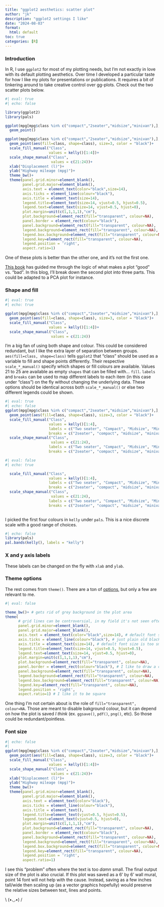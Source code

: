 ```yaml
---
title: "ggplot2 aesthetics: scatter plot"
author: "jk"
description: "ggplot2 settings I like"
date: "2024-08-03"
format: 
  html: default
toc: true
categories: [R]
---
```


### Introduction

In R, I use `ggplot2` for most of my plotting needs, but
I'm not exactly in love with its default plotting aesthetics. Over time I developed a particular taste for how I like my plots for presentations or publications. It requires a bit of tinkering around to take creative control over gg-plots. Check out the two scatter plots below.

```r
#| eval: true
#| echo: false

library(ggplot2)
library(pals)

ggplot(mpg[mpg$class %in% c("compact","2seater","midsize","minivan"),], aes(displ, hwy, colour = class)) + 
  geom_point()

ggplot(mpg[mpg$class %in% c("compact","2seater","midsize","minivan"),], aes(displ, hwy))+
  geom_point(aes(fill=class, shape=class), size=3, color = "black")+
  scale_fill_manual("Class",
                    values = kelly()[1:4])+
  scale_shape_manual("Class",
                     values = c(21:24))+
  xlab("Displacement (l)")+
  ylab("Highway mileage (mpg)")+
  theme_bw()+
  theme(panel.grid.minor=element_blank(),
        panel.grid.major=element_blank(),
        axis.text = element_text(color="black",size=14),
        axis.ticks = element_line(colour="black"),
        axis.title = element_text(size=14),
        legend.title=element_text(size=14, vjust=0.5, hjust=0.5),
        legend.text=element_text(size=14, vjust=0.5, hjust=0),
        plot.margin=unit(c(1,1,1,1),"cm"),
        plot.background=element_rect(fill="transparent", colour=NA),
        panel.border = element_rect(colour="black"),
        panel.background=element_rect(fill="transparent", colour=NA),
        legend.background=element_rect(fill="transparent", colour=NA),
        legend.box.background=element_rect(fill="transparent", colour=NA),
        legend.key=element_rect(fill="transparent", colour=NA),
        legend.position = 'right',
        aspect.ratio=1)
```

One of these plots is better than the other one, and it's not the first one. 

[This book](https://clauswilke.com/dataviz/) has guided me through the logic of what makes a plot "good" vs. "bad". In this blog, I'll break down the second plot into three parts. This could be adapted to a PCA plot for instance.

### Shape and fill

```r
#| eval: true
#| echo: true

ggplot(mpg[mpg$class %in% c("compact","2seater","midsize","minivan"),], aes(displ, hwy))+
  geom_point(aes(fill=class, shape=class), size=3, color = "black")+
  scale_fill_manual("Class",
                    values = kelly()[1:4])+
  scale_shape_manual("Class",
                     values = c(21:24))
```

I'm a big fan of using both shape and colour. This could be considered redundant, but I like the extra layer of separation between groups. `aes(fill=class, shape=class)` tells `ggplot2` that "class" should be used as a variable to fill and shape points differently. Their respective `scale_*_manual()` specify which shapes or fill colours are available. Values 21 to 25 are available as empty `shapes` that can be filled with... `fill`. `labels` and `breaks` can be used to map different labels to each item (in this case under "class") on the fly without changing the underlying data. These options should be identical across both `scale_*_manual()` or else two different legends could be shown.


```r
#| eval: true
#| echo: false
ggplot(mpg[mpg$class %in% c("compact","2seater","midsize","minivan"),], aes(displ, hwy))+
  geom_point(aes(fill=class, shape=class), size=3, color = "black")+
  scale_fill_manual("Class",
                    values = kelly()[1:4],
                    labels = c("Two seater", "Compact", "Midsize", "Minivan"),
                    breaks = c("2seater", "compact", "midsize", "minivan"))+
  scale_shape_manual("Class",
                     values = c(21:24),
                    labels = c("Two seater", "Compact", "Midsize", "Minivan"),
                    breaks = c("2seater", "compact", "midsize", "minivan"))
```

```r
#| eval: false
#| echo: true

  scale_fill_manual("Class",
                    values = kelly()[1:4],
                    labels = c("Two seater", "Compact", "Midsize", "Minivan"),
                    breaks = c("2seater", "compact", "midsize", "minivan"))+
  scale_shape_manual("Class",
                     values = c(21:24),
                    labels = c("Two seater", "Compact", "Midsize", "Minivan"),
                    breaks = c("2seater", "compact", "midsize", "minivan"))
  
```


I picked the first four colours in `kelly` under `pals`. This is a nice discrete scale with a good range of choices.

```r
#| echo: false
library(pals)
pal.bands(kelly(), labels = "kelly")
```

### X and y axis labels

These labels can be changed on the fly with `xlab` and `ylab`. 

### Theme options

The rest comes from `theme()`. There are a ton of [options](https://ggplot2.tidyverse.org/reference/theme.html), but only a few are relevant to me. 

```r
#| eval: false

theme_bw()+ # gets rid of grey background in the plot area
theme(
      # grid lines can be controversial, in my field it's not seen often
      panel.grid.minor=element_blank(), 
      panel.grid.major=element_blank(),
      axis.text = element_text(color="black",size=14), # default font size is too small
      axis.ticks = element_line(colour="black"), # just plain old black please
      axis.title = element_text(size=14), # default font size is too small
      legend.title=element_text(size=14, vjust=0.5, hjust=0.5),
      legend.text=element_text(size=14, vjust=0.5, hjust=0),
      plot.margin=unit(c(1,1,1,1),"cm"),
      plot.background=element_rect(fill="transparent", colour=NA),
      panel.border = element_rect(colour="black"), # I like to draw a crisp border
      panel.background=element_rect(fill="transparent", colour=NA),
      legend.background=element_rect(fill="transparent", colour=NA),
      legend.box.background=element_rect(fill="transparent", colour=NA),
      legend.key=element_rect(fill="transparent", colour=NA),
      legend.position = 'right',
      aspect.ratio=1) # I like it to be square
```

One thing I'm not certain about is the role of `fill="transparent", colour=NA`. Those are meant to disable bakground colour, but it can depend on how the plot is saved *I think* (ex. `ggsave()`, `pdf()`, `png()`, etc). So those could be redundant/pointless. 

### Font size

```r
#| echo: false
#| 
ggplot(mpg[mpg$class %in% c("compact","2seater","midsize","minivan"),], aes(displ, hwy))+
  geom_point(aes(fill=class, shape=class), size=3, color = "black")+
  scale_fill_manual("Class",
                    values = kelly()[1:4])+
  scale_shape_manual("Class",
                     values = c(21:24))+
  xlab("Displacement (l)")+
  ylab("Highway mileage (mpg)")+
  theme_bw()+
  theme(panel.grid.minor=element_blank(),
        panel.grid.major=element_blank(),
        axis.text = element_text(color="black"),
        axis.ticks = element_line(colour="black"),
        axis.title = element_text(),
        legend.title=element_text(vjust=0.5, hjust=0.5),
        legend.text=element_text(vjust=0.5, hjust=0),
        plot.margin=unit(c(1,1,1,1),"cm"),
        plot.background=element_rect(fill="transparent", colour=NA),
        panel.border = element_rect(colour="black"),
        panel.background=element_rect(fill="transparent", colour=NA),
        legend.background=element_rect(fill="transparent", colour=NA),
        legend.box.background=element_rect(fill="transparent", colour=NA),
        legend.key=element_rect(fill="transparent", colour=NA),
        legend.position = 'right',
        aspect.ratio=1)

```

I see this "problem" often where the text is too *damn* small. The final output size of the plot is also crucial. If this plot was saved as a 6' by 6' wall mural, point 14 font will not help with the cause. Instead, saving as a few inches tall/wide then scaling up (as a vector graphics hopefully) would preserve the relative sizes between text, lines and points.

::: center
\\ (•◡•) /
:::
